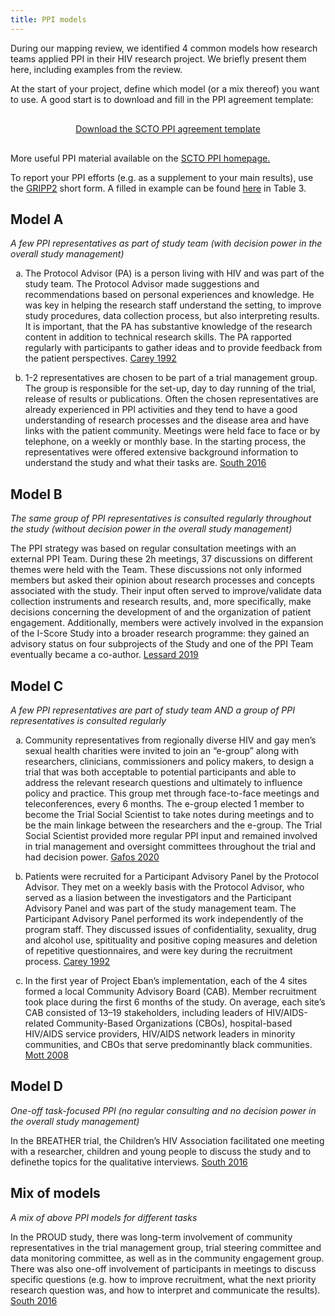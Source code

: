 ```yaml
---
title: PPI models
---
```


During our mapping review, we identified 4 common models how research teams applied PPI in their HIV research project. We briefly present them here, including examples from the review.

At the start of your project, define which model (or a mix thereof) you want to use. A good start is to download and fill in the PPI agreement template:

```{=html}
<div  style="margin: 30px; text-align: center;">
<a class="btn btn-primary" href="https://alainamstutz.github.io/SHCS-PPI-map-website/img/ppi_written_agreement_template_v1.0_230301.docx" role="button" target="_blank" style="padding: 15px 30px;">Download the SCTO PPI agreement template</a>
</div>
```

More useful PPI material available on the <a href="https://www.scto.ch/en/patient-and-public-involvement/ppi-resources.html" target="_blank">SCTO PPI homepage.</a>

To report your PPI efforts (e.g. as a supplement to your main results), use the <a href="https://researchinvolvement.biomedcentral.com/articles/10.1186/s40900-017-0062-2/tables/2" target="_blank">GRIPP2</a> short form. A filled in example can be found
<a href="https://www.bmj.com/content/358/bmj.j3453" target="_blank">here</a> in Table 3.

## Model A

*A few PPI representatives as part of study team (with decision power in the overall study management)*

(a) The Protocol Advisor (PA) is a person living with HIV and was part of the study team. The  Protocol Advisor made suggestions and recommendations based on personal experiences and knowledge. He was key in helping the research staff understand the setting, to improve study procedures, data collection process, but also interpreting results. It is important, that the PA has substantive knowledge of the research content in addition to technical research skills. The PA rapported regularly with participants to gather ideas and to provide feedback from the patient perspectives.
<a href='https://tinyurl.com/Carey1992'>Carey 1992</a>

(b) 1-2 representatives are chosen to be part of a trial management group. The group is responsible for the set-up, day to day running of the trial, release of results or publications. Often the chosen representatives are already experienced in PPI activities and they tend to have a good understanding of research processes and the disease area and have links with the patient community. Meetings were held face to face or by telephone, on a weekly or monthly base. In the starting process, the representatives were offered extensive background information to understand the study and what their tasks are.
<a href='https://tinyurl.com/South2016'>South 2016</a>

## Model B

*The same group of PPI representatives is consulted regularly throughout the study (without decision power in the overall study management)*

The PPI strategy was based on regular consultation meetings with an external PPI Team. During these 2h meetings, 37 discussions on different themes were held with the Team. These discussions not only informed members but asked their opinion about research processes and concepts associated with the study. Their input often served to improve/validate data collection instruments and research results, and, more specifically, make decisions concerning the development of and the organization of patient engagement. Additionally, members were actively involved in the expansion of the I-Score Study into a broader research programme: they gained an advisory status on four subprojects of the Study and one of the PPI Team eventually became a co-author.
<a href='https://tinyurl.com/Lessard2019'>Lessard 2019</a>

## Model C

*A few PPI representatives are part of study team AND a group of PPI representatives is consulted regularly*

(a) Community representatives from regionally diverse HIV and gay men’s sexual health charities were invited to join an "e-group" along with researchers, clinicians, commissioners and policy makers, to design a trial that was both acceptable to potential participants and able to address the relevant research questions and ultimately to influence policy and practice. This group met through face-to-face meetings and teleconferences, every 6 months. The e-group elected 1 member to become the Trial Social Scientist to take notes during meetings and to be the main linkage between the researchers and the e-group. The Trial Social Scientist provided more regular PPI input and remained involved in trial management and oversight committees throughout the trial and had decision power.
<a href='https://tinyurl.com/Gafos2020'>Gafos 2020</a>

(b) Patients were recruited for a Participant Advisory Panel by the Protocol Advisor. They met on a weekly basis with the Protocol Advisor, who served as a liasion between the investigators and the Participant Advisory Panel and was part of the study management team. The Participant Advisory Panel performed its work independently of the program staff. They discussed issues of confidentiality, sexuality, drug and alcohol use, spitituality and positive coping measures and deletion of repetitive questionnaires, and were key during the recruitment process.
<a href='https://tinyurl.com/Carey1992'>Carey 1992</a>

(c) In the first year of Project Eban’s implementation, each of the 4 sites formed a local Community Advisory Board (CAB). Member recruitment took place during the first 6 months of the study. On average, each site’s CAB consisted of 13–19 stakeholders, including leaders of HIV/AIDS-related Community-Based Organizations (CBOs), hospital-based HIV/AIDS service providers, HIV/AIDS network leaders in minority communities, and CBOs that serve predominantly black communities.
<a href='https://tinyurl.com/MottCAB2008'>Mott 2008</a>

## Model D

*One-off task-focused PPI (no regular consulting and no decision power in the overall study management)*

In the BREATHER trial, the Children's HIV Association facilitated one meeting with a researcher, children and young people to discuss the study and to definethe  topics for the qualitative interviews.
<a href='https://tinyurl.com/South2016'>South 2016</a>

## Mix of models

*A mix of above PPI models for different tasks*

In the PROUD study, there was long-term involvement of community representatives in the trial management group, trial steering committee and data monitoring committee, as well as in the community engagement group. There was also one-off involvement of participants in meetings to discuss specific questions (e.g. how to improve recruitment, what the next priority research question was, and how to interpret and communicate the results).
<a href='https://tinyurl.com/South2016'>South 2016</a>